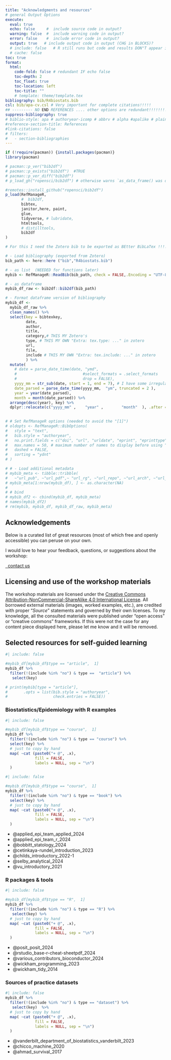 ```yaml
---
title: "Acknowledgments and resources"
# general Output Options
execute:     
  eval: true
  echo: false     #  include source code in output?
  warning: false  #  include warning code in output?
  error: false    #  include error code in output?
  output: true   # include output code in output (CHG in BLOCKS)?
  # include: false   # R still runs but code and results DON"T appear in output  
  # cache: false
toc: true
format:
  html:
    code-fold: false # redundant IF echo false 
    toc-depth: 2
    toc_float: true
    toc-location: left
    toc-title: ""
    # template: theme/template.tex  
bibliography: bib/R4biostats.bib
csl: bib/apa-cv.csl # Very important for complete citations!!!!! 
## --------- NO END REFERENCES .... other options are redundant!!!!!!!!!!!!!!!!!!!!!!!!!!!!!!
suppress-bibliography: true
# biblio-style: apa # authoryear-icomp # abbrv # alpha #apalike # plain # unsrt #siam
#reference-section-title: References
#link-citations: false
# filters:
#   - section-bibliographies
---
```


<!-- ::: {.callout-caution collapse="false"} -->
<!-- Website construction in progress... -->
<!-- ::: -->

```r
if (!require(pacman)) {install.packages(pacman)} 
library(pacman)

# pacman::p_ver("bib2df")
# pacman::p_exists("bib2df")  #TRUE
# pacman::p_ver_diff("bib2df")
# p_load_gh("ropensci/bib2df") # otherwise warns `as_data_frame() was deprecated in tibble 2.0.0.`

#remotes::install_github("ropensci/bib2df")
p_load(RefManageR,
       #  bib2df,
       bibtex,
       janitor,here, paint,
       glue,
       tidyverse, # lubridate,
       htmltools,
       # distilltools,
       bib2df
)

```

```r
# For this I need the Zotero bib to be exported as BEtter BibLaTex !!!!!!!!!!!!!

# - Load bibliography (exported from Zotero)
bib_path <- here::here ("bib","R4biostats.bib")

# - as list  (NEEDED for functions later)
mybib <- RefManageR::ReadBib(bib_path, check = FALSE,.Encoding = "UTF-8" )  #bibtex::do_read_bib(file = bib_path, encoding = "unknown", srcfile)

# - as dataframe
mybib_df_raw <- bib2df::bib2df(bib_path)  

# - Format dataframe version of bibliography
mybib_df <-
  mybib_df_raw %>%
  clean_names() %>%
  select(key = bibtexkey, 
         date, 
         author, 
         title, 
         category,# THIS MY Zotero's 
         type, # THIS MY OWN "Extra: tex.type: ..." in zotero 
         url, 
         file, 
         include # THIS MY OWN "Extra: tex.include: ..." in zotero 
         ) %>%
  mutate(
    # date = parse_date_time(date, "ymd",
    # 							  #select_formats = .select_formats
    # 							  drop = FALSE),
    yyyy_mm = str_sub(date, start = 1, end = 7), # I have some irregularities in format  
    date_parsed = parse_date_time(yyyy_mm,  "ym", truncated = 2 ),
    year = year(date_parsed), 
    month = month(date_parsed)) %>%
  arrange(desc(year), key) %>% 
  dplyr::relocate(c("yyyy_mm" ,    "year" ,        "month"  ), .after =date)

   
# # Set RefManageR options (needed to avoid the "[1]")
# oldopts <- RefManageR::BibOptions(
# 	style = "text",
# 	bib.style = "authoryear", 
# 	no.print.fields = c("doi", "url", "urldate", "eprint", "eprinttype"),
# 	max.names = 50, # maximum number of names to display before using “et al.”
# 	dashed = FALSE, 
# 	sorting = "ydnt"
# )

# # - Load additional metadata
# mybib_meta <- tibble::tribble( 
# 	~"url_pub", ~"url_pdf",~ "url_rg", ~"url_repo", ~"url_arch", ~"url_osf", ~"url_other", ~"url_blog" ) 
# mybib_meta[1:nrow(mybib_df), ] <- as.character(NA)
# 
# # bind 
# mybib_df2 <- cbind(mybib_df, mybib_meta)
# names(mybib_df2)
# rm(mybib, mybib_df, mybib_df_raw, mybib_meta)
```

 
## Acknowledgements
<!-- something along the lines of [MADA course](https://andreashandel.github.io/MADAcourse/)    -->
<!--  https://www.laleggepertutti.it/492987_fair-use-esiste-in-italia -->

<!-- I am genuinely grateful to many people within the Biostatistics, Epidemiology and R programming communities, who shared their valuable work, open source software, and training resources. Special thanks to [Luisa M. Mimmi]({{< var websites.lulas_site >}}) (my sister!) who revised the workshop content and built this dedicated website.  -->

Below is a curated list of great resources (most of which free and openly accessible) you can peruse on your own. 

<!-- The following individuals have contributed to improving the course: Ian Bachli (@idbachli), Megan Beaudry (@MeganSarah), Zane Billings (@wzbillings),   -->

I would love to hear your feedback, questions, or suggestions about the workshop:  <p> <a id="mail-link" href="mailto:lmm76@georgetown.edu"  class="btn btn-info"> <i class="fa fa-envelope"></i> &nbsp;&nbsp;contact us</a></p>

## Licensing and use of the workshop materials

The workshop materials are licensed under the [Creative Commons Attribution-NonCommercial-ShareAlike 4.0 International License](https://creativecommons.org/licenses/by-nc-sa/4.0/). All borrowed external materials (images, worked examples, etc.), are credited with proper "*Source*" statements and governed by their own licenses. To my knowledge, all the consulted materials were published under "open access" or "creative commons" frameworks. If this were not the case for any content piece displayed here, please let me know and it will be  removed.

 
<!-- ## Materials -->

<!-- This source code and license for all of the materials on this website can be found on a dedicated Github repo [{{< fa brands github >}}](https://github.com/Lulliter/R4biostats). -->

<!-- ## License -->

<!-- The work presented in this website is licensed under a {{< fa brands creative-commons >}} {{< fa brands creative-commons-by >}} {{< fa brands creative-commons-nc >}} {{< fa brands creative-commons-sa >}} [Creative Commons Attribution-NonCommercial-ShareAlike 4.0 International License](https://creativecommons.org/licenses/by-nc-sa/4.0/), except for the borrowed and mentioned with proper *"Source:"* statements. -->


## Selected resources for self-guided learning

<!-- ### Journal Articles -->

```r
#| include: false

#mybib_df[mybib_df$type == "article",  1] 
mybib_df %>% 
  filter(!(include %in% "no") & type ==  "article") %>% 
   select(key)

# print(mybib[type = "article"], 
#       .opts = list(bib.style = "authoryear", 
#                    check.entries = FALSE))

```

 <!-- + @mayne_role_1957     -->

### Biostatistics/Epidemiology with R examples

```r
#| include: false

#mybib_df[mybib_df$type == "course",  1] 
mybib_df %>% 
  filter(!(include %in% "no") & type == "course") %>% 
  select(key) %>% 
  # just to copy by hand
  map( ~cat (paste0("+ @", .x),
             fill = FALSE, 
             labels = NULL, sep = "\n")
  )
```

```r
#| include: false

#mybib_df[mybib_df$type == "course",  1] 
mybib_df %>% 
  filter(!(include %in% "no") & type == "book") %>% 
  select(key) %>% 
  # just to copy by hand
  map( ~cat (paste0("+ @", .x),
             fill = FALSE, 
             labels = NULL, sep = "\n")
  )
```


+ @applied_epi_team_applied_2024
+ @applied_epi_team_r_2024
+ @bobbitt_statology_2024
+ @cetinkaya-rundel_introduction_2023
+ @childs_introductory_2022-1
+ @selby_analytical_2024                                   
+ @vu_introductory_2021

### R packages & tools

```r
#| include: false

#mybib_df[mybib_df$type == "R",  1] 
mybib_df %>% 
  filter(!(include %in% "no") & type == "R") %>% 
   select(key) %>% 
  # just to copy by hand
  map( ~cat (paste0("+ @", .x),
             fill = FALSE, 
             labels = NULL, sep = "\n")
  )
``` 

+ @posit_posit_2024
+ @rstudio_base-r-cheat-sheetpdf_2024
+ @various_contributors_bioconductor_2024
+ @wickham_programming_2023
+ @wickham_tidy_2014


### Sources of practice datasets

```r
#| include: false
mybib_df %>% 
  filter(!(include %in% "no") & type == "dataset") %>% 
   select(key)  %>% 
  # just to copy by hand
  map( ~cat (paste0("+ @", .x),
             fill = FALSE, 
             labels = NULL, sep = "\n")
  )
```

+ @vanderbilt_department_of_biostatistics_vanderbilt_2023
+ @chicco_machine_2020
+ @ahmad_survival_2017

<!-- <!-- For HTML output -->  
<!-- ::: {.content-hidden when-format="html"} -->
<!-- ## References -->
<!-- ::: -->

